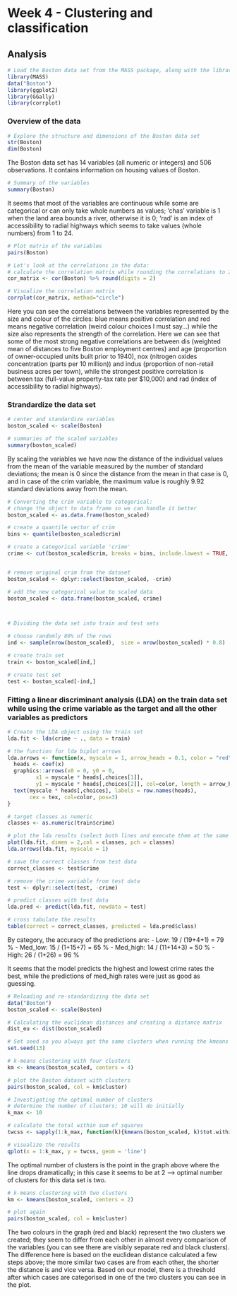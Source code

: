 # Week 4 - Clustering and classification

## Analysis

```r
# Load the Boston data set from the MASS package, along with the libraries needed in the analysis
library(MASS)
data("Boston")
library(ggplot2)
library(GGally)
library(corrplot)
```


### Overview of the data

```r
# Explore the structure and dimensions of the Boston data set
str(Boston)
dim(Boston)
```

The Boston data set has 14 variables (all numeric or integers) and 506 observations. It contains information on housing values of Boston.


```r
# Summary of the variables
summary(Boston)
```

It seems that most of the variables are continuous while some are categorical or can only take whole numbers as values; 'chas' variable is 1 when the land area bounds a river, otherwise it is 0; 'rad' is an index of accessibility to radial highways which seems to take values (whole numbers) from 1 to 24. 


```r
# Plot matrix of the variables
pairs(Boston)
```

```r
# Let's look at the correlations in the data:
# calculate the correlation matrix while rounding the correlations to 2 digits
cor_matrix <- cor(Boston) %>% round(digits = 2)

# Visualize the correlation matrix
corrplot(cor_matrix, method="circle")
```


Here you can see the correlations between the variables represented by the size and colour of the circles: blue means positive correlation and red means negative correlation (weird colour choices I must say...) while the size also represents the strength of the correlation. Here we can see that some of the most strong negative correlations are between dis (weighted mean of distances to five Boston employment centres) and age (proportion of owner-occupied units built prior to 1940), nox (nitrogen oxides concentration (parts per 10 million)) and indus (proportion of non-retail business acres per town), while the strongest positive correlation is between tax (full-value property-tax rate per $10,000) and rad (index of accessibility to radial highways). 


### Strandardize the data set

```r
# center and standardize variables
boston_scaled <- scale(Boston)

# summaries of the scaled variables
summary(boston_scaled)

```

By scaling the variables we have now the distance of the individual values from the mean of the variable measured by the number of standard deviations; the mean is 0 since the distance from the mean in that case is 0, and in case of the crim variable, the maximum value is roughly 9.92 standard deviations away from the mean. 



```r
# Converting the crim variable to categorical:
# change the object to data frame so we can handle it better
boston_scaled <- as.data.frame(boston_scaled)

# create a quantile vector of crim
bins <- quantile(boston_scaled$crim)

# create a categorical variable 'crime'
crime <- cut(boston_scaled$crim, breaks = bins, include.lowest = TRUE, labels = c("low", "med_low", "med_high", "high"))


# remove original crim from the dataset
boston_scaled <- dplyr::select(boston_scaled, -crim)

# add the new categorical value to scaled data
boston_scaled <- data.frame(boston_scaled, crime)



# Dividing the data set into train and test sets

# choose randomly 80% of the rows
ind <- sample(nrow(boston_scaled),  size = nrow(boston_scaled) * 0.8)

# create train set
train <- boston_scaled[ind,]

# create test set 
test <- boston_scaled[-ind,]

```




### Fitting a linear discriminant analysis (LDA) on the train data set while using the crime variable as the target and all the other variables as predictors

```r
# Create the LDA object using the train set
lda.fit <- lda(crime ~ ., data = train)

# the function for lda biplot arrows
lda.arrows <- function(x, myscale = 1, arrow_heads = 0.1, color = "red", tex = 0.75, choices = c(1,2)){
  heads <- coef(x)
  graphics::arrows(x0 = 0, y0 = 0, 
         x1 = myscale * heads[,choices[1]], 
         y1 = myscale * heads[,choices[2]], col=color, length = arrow_heads)
  text(myscale * heads[,choices], labels = row.names(heads), 
       cex = tex, col=color, pos=3)
}

# target classes as numeric
classes <- as.numeric(train$crime)

# plot the lda results (select both lines and execute them at the same time!)
plot(lda.fit, dimen = 2,col = classes, pch = classes)
lda.arrows(lda.fit, myscale = 1)
```


```r
# save the correct classes from test data
correct_classes <- test$crime

# remove the crime variable from test data
test <- dplyr::select(test, -crime)

# predict classes with test data
lda.pred <- predict(lda.fit, newdata = test)

# cross tabulate the results
table(correct = correct_classes, predicted = lda.pred$class)
```


By category, the accuracy of the predictions are:
- Low: 19 / (19+4+1) = 79 %
- Med_low: 15 / (1+15+7) = 65 %
- Med_high: 14 / (11+14+3) = 50 %
- High: 26 / (1+26) = 96 % 

It seems that the model predicts the highest and lowest crime rates the best, while the predictions of med_high rates were just as good as guessing.


```r
# Reloading and re-standardizing the data set
data("Boston")
boston_scaled <- scale(Boston)

# Calculating the euclidean distances and creating a distance matrix
dist_eu <- dist(boston_scaled)

# Set seed so you always get the same clusters when running the kmeans function
set.seed(13)

# k-means clustering with four clusters
km <- kmeans(boston_scaled, centers = 4)

# plot the Boston dataset with clusters
pairs(boston_scaled, col = km$cluster)

```

```r
# Investigating the optimal number of clusters
# determine the number of clusters; 10 will do initially
k_max <- 10

# calculate the total within sum of squares
twcss <- sapply(1:k_max, function(k){kmeans(boston_scaled, k)$tot.withinss})

# visualize the results
qplot(x = 1:k_max, y = twcss, geom = 'line')
```

The optimal number of clusters is the point in the graph above where the line drops dramatically; in this case it seems to be at 2 --> optimal number of clusters for this data set is two.

```r
# k-means clustering with two clusters
km <- kmeans(boston_scaled, centers = 2)

# plot again
pairs(boston_scaled, col = km$cluster)
```

The two colours in the graph (red and black) represent the two clusters we created; they seem to differ from each other in almost every comparison of the variables (you can see there are visibly separate red and black clusters). The difference here is based on the euclidean distance calculated a few steps above; the more similar two cases are from each other, the shorter the distance is and vice versa. Based on our model, there is a threshold after which cases are categorised in one of the two clusters you can see in the plot. 


